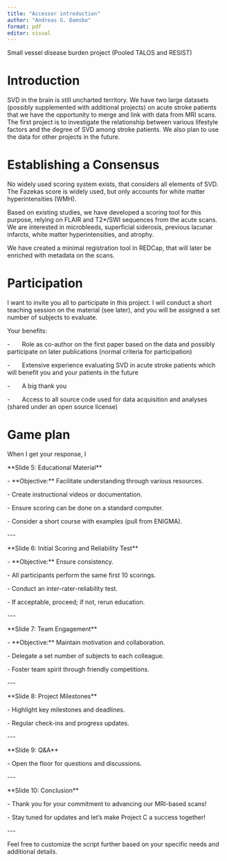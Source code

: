 ```yaml
---
title: "Accessor introduction"
author: "Andreas G. Damsbo"
format: pdf
editor: visual
---
```


Small vessel disease burden project (Pooled TALOS and RESIST)

# Introduction

SVD in the brain is still uncharted territory. We have two large
datasets (possibly supplemented with additional projects) on acute
stroke patients that we have the opportunity to merge and link with data
from MRI scans. The first project is to investigate the relationship
between various lifestyle factors and the degree of SVD among stroke
patients. We also plan to use the data for other projects in the future.

# Establishing a Consensus

No widely used scoring system exists, that considers all elements of
SVD. The Fazekas score is widely used, but only accounts for white
matter hyperintensities (WMH).

Based on existing studies, we have developed a scoring tool for this
purpose, relying on FLAIR and T2\*/SWI sequences from the acute scans.
We are interested in microbleeds, superficial siderosis, previous
lacunar infarcts, white matter hyperintensities, and atrophy.

We have created a minimal registration tool in REDCap, that will later
be enriched with metadata on the scans.

# Participation

I want to invite you all to participate in this project. I will conduct
a short teaching session on the material (see later), and you will be
assigned a set number of subjects to evaluate.

Your benefits:

-       Role as co-author on the first paper based on the data and
possibly participate on later publications (normal criteria for
participation)

-       Extensive experience evaluating SVD in acute stroke patients
which will benefit you and your patients in the future

-       A big thank you

-       Access to all source code used for data acquisition and analyses
(shared under an open source license)

# Game plan

When I get your response, I

\*\*Slide 5: Educational Material\*\*

\- \*\*Objective:\*\* Facilitate understanding through various
resources.

\- Create instructional videos or documentation.

\- Ensure scoring can be done on a standard computer.

\- Consider a short course with examples (pull from ENIGMA).

\-\--

\*\*Slide 6: Initial Scoring and Reliability Test\*\*

\- \*\*Objective:\*\* Ensure consistency.

\- All participants perform the same first 10 scorings.

\- Conduct an inter-rater-reliability test.

\- If acceptable, proceed; if not, rerun education.

\-\--

\*\*Slide 7: Team Engagement\*\*

\- \*\*Objective:\*\* Maintain motivation and collaboration.

\- Delegate a set number of subjects to each colleague.

\- Foster team spirit through friendly competitions.

\-\--

\*\*Slide 8: Project Milestones\*\*

\- Highlight key milestones and deadlines.

\- Regular check-ins and progress updates.

\-\--

\*\*Slide 9: Q&A\*\*

\- Open the floor for questions and discussions.

\-\--

\*\*Slide 10: Conclusion\*\*

\- Thank you for your commitment to advancing our MRI-based scans!

\- Stay tuned for updates and let's make Project C a success together!

\-\--

Feel free to customize the script further based on your specific needs
and additional details.
